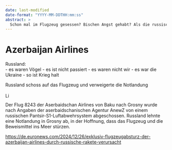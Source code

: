 ```yaml
---
date: last-modified
date-format: "YYYY-MM-DDTHH:mm:ss"
abstract: > 
  Schon mal im Flugzeug gesessen? Bischen Angst gehabt? Als die russische Rakete einschlug? Azerbaijan Airlines Flug 8243.
---
```


# Azerbaijan Airlines {#sec-denial-azerbaijan}

::: {.callout-caution title="Mythos"}
Russland:  
- es waren Vögel
- es ist nicht passiert
- es waren nicht wir
- es war die Ukraine
- so ist Krieg halt
:::

::: {.callout-tip title="Wahrheit"}
Russland schoss auf das Flugzeug und verweigerte die Notlandung
[<br></br>![Link zu Wikipedia: Azerbaijan Airlines Flug 8243](../all_common_img/Wikipedia.png){height=1em}](https://de.wikipedia.org/wiki/Azerbaijan-Airlines-Flug_8243)
:::

Der Flug 8243 der Aserbaidschan Airlines von Baku nach Grosny wurde nach Angaben der aserbaidschanischen Agentur AnewZ von einem russischen Pantsir-S1-Luftabwehrsystem abgeschossen. Russland lehnte eine Notlandung in Grosny ab, in der Hoffnung, dass das Flugzeug und die Beweismittel ins Meer stürzen.

[https://de.euronews.com/2024/12/26/exklusiv-flugzeugabsturz-der-azerbaijan-airlines-durch-russische-rakete-verursacht](https://de.euronews.com/2024/12/26/exklusiv-flugzeugabsturz-der-azerbaijan-airlines-durch-russische-rakete-verursacht)
